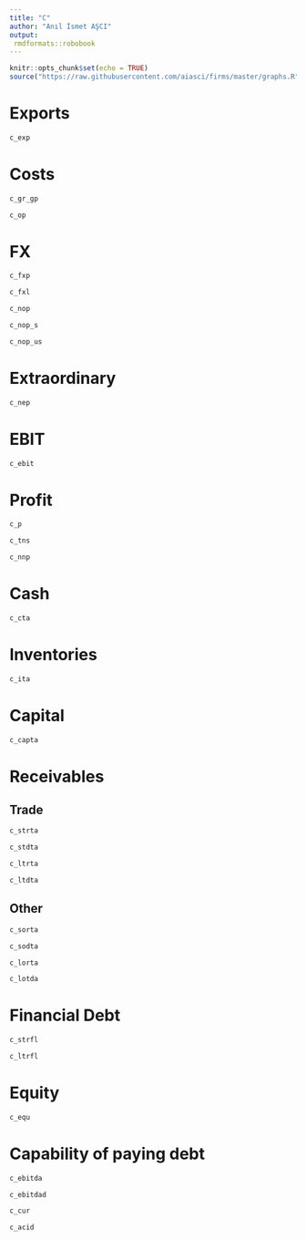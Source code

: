 ```yaml
---
title: "C"
author: "Anıl İsmet AŞCI"
output:
 rmdformats::robobook
---
```


```r
knitr::opts_chunk$set(echo = TRUE)
source("https://raw.githubusercontent.com/aiasci/firms/master/graphs.R")
```



# Exports

```r
c_exp
```


# Costs

```r
c_gr_gp
```

```r
c_op
```


# FX

```r
c_fxp
```


```r
c_fxl
```


```r
c_nop
```

```r
c_nop_s
```

```r
c_nop_us
```


# Extraordinary

```r
c_nep
```


# EBIT

```r
c_ebit
```

# Profit

```r
c_p
```

```r
c_tns
```

```r
c_nnp
```


# Cash

```r
c_cta
```

# Inventories

```r
c_ita
```

# Capital

```r
c_capta
```

# Receivables

## Trade

```r
c_strta
```

```r
c_stdta
```

```r
c_ltrta
```

```r
c_ltdta
```

## Other


```r
c_sorta
```

```r
c_sodta
```

```r
c_lorta
```

```r
c_lotda
```

# Financial Debt


```r
c_strfl
```

```r
c_ltrfl
```

# Equity


```r
c_equ
```

# Capability of paying debt


```r
c_ebitda
```

```r
c_ebitdad
```

```r
c_cur
```

```r
c_acid
```

